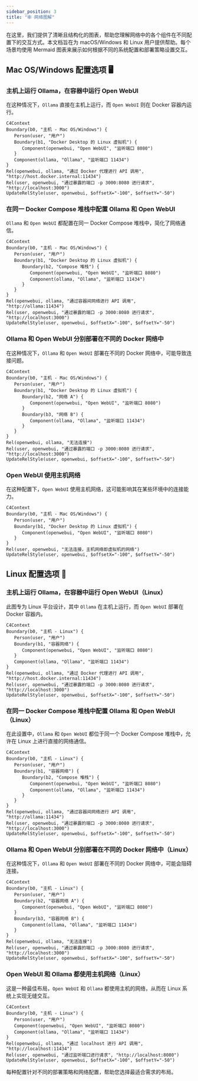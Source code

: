 ```yaml
---
sidebar_position: 3
title: "🕸️ 网络图解"
---
```


在这里，我们提供了清晰且结构化的图表，帮助您理解网络中的各个组件在不同配置下的交互方式。本文档旨在为 macOS/Windows 和 Linux 用户提供帮助。每个场景均使用 Mermaid 图表来展示如何根据不同的系统配置和部署策略设置交互。

## Mac OS/Windows 配置选项 🖥️

### 主机上运行 Ollama，在容器中运行 Open WebUI

在这种情况下，`Ollama` 直接在主机上运行，而 `Open WebUI` 则在 Docker 容器内运行。

```mermaid
C4Context
Boundary(b0, "主机 - Mac OS/Windows") {
   Person(user, "用户")
   Boundary(b1, "Docker Desktop 的 Linux 虚拟机") {
      Component(openwebui, "Open WebUI", "监听端口 8080")
   }
   Component(ollama, "Ollama", "监听端口 11434")
}
Rel(openwebui, ollama, "通过 Docker 代理进行 API 调用", "http://host.docker.internal:11434")
Rel(user, openwebui, "通过暴露的端口 -p 3000:8080 进行请求", "http://localhost:3000")
UpdateRelStyle(user, openwebui, $offsetX="-100", $offsetY="-50")
```

### 在同一 Docker Compose 堆栈中配置 Ollama 和 Open WebUI

`Ollama` 和 `Open WebUI` 都配置在同一 Docker Compose 堆栈中，简化了网络通信。

```mermaid
C4Context
Boundary(b0, "主机 - Mac OS/Windows") {
   Person(user, "用户")
   Boundary(b1, "Docker Desktop 的 Linux 虚拟机") {
      Boundary(b2, "Compose 堆栈") {
         Component(openwebui, "Open WebUI", "监听端口 8080")
         Component(ollama, "Ollama", "监听端口 11434")
      }
   }
}
Rel(openwebui, ollama, "通过容器间网络进行 API 调用", "http://ollama:11434")
Rel(user, openwebui, "通过暴露的端口 -p 3000:8080 进行请求", "http://localhost:3000")
UpdateRelStyle(user, openwebui, $offsetX="-100", $offsetY="-50")
```

### Ollama 和 Open WebUI 分别部署在不同的 Docker 网络中

在这种情况下，`Ollama` 和 `Open WebUI` 部署在不同的 Docker 网络中，可能导致连接问题。

```mermaid
C4Context
Boundary(b0, "主机 - Mac OS/Windows") {
   Person(user, "用户")
   Boundary(b1, "Docker Desktop 的 Linux 虚拟机") {
      Boundary(b2, "网络 A") {
         Component(openwebui, "Open WebUI", "监听端口 8080")
      }
      Boundary(b3, "网络 B") {
         Component(ollama, "Ollama", "监听端口 11434")
      }
   }
}
Rel(openwebui, ollama, "无法连接")
Rel(user, openwebui, "通过暴露的端口 -p 3000:8080 进行请求", "http://localhost:3000")
UpdateRelStyle(user, openwebui, $offsetX="-100", $offsetY="-50")
```

### Open WebUI 使用主机网络

在这种配置下，`Open WebUI` 使用主机网络，这可能影响其在某些环境中的连接能力。

```mermaid
C4Context
Boundary(b0, "主机 - Mac OS/Windows") {
   Person(user, "用户")
   Boundary(b1, "Docker Desktop 的 Linux 虚拟机") {
      Component(openwebui, "Open WebUI", "监听端口 8080")
   }
}
Rel(user, openwebui, "无法连接，主机网络即虚拟机的网络")
UpdateRelStyle(user, openwebui, $offsetX="-100", $offsetY="-50")
```


## Linux 配置选项 🐧

### 主机上运行 Ollama，在容器中运行 Open WebUI（Linux）

此图专为 Linux 平台设计，其中 `Ollama` 在主机上运行，而 `Open WebUI` 部署在 Docker 容器内。

```mermaid
C4Context
Boundary(b0, "主机 - Linux") {
   Person(user, "用户")
   Boundary(b1, "容器网络") {
      Component(openwebui, "Open WebUI", "监听端口 8080")
   }
   Component(ollama, "Ollama", "监听端口 11434")
}
Rel(openwebui, ollama, "通过 Docker 代理进行 API 调用", "http://host.docker.internal:11434")
Rel(user, openwebui, "通过暴露的端口 -p 3000:8080 进行请求", "http://localhost:3000")
UpdateRelStyle(user, openwebui, $offsetX="-100", $offsetY="-50")
```

### 在同一 Docker Compose 堆栈中配置 Ollama 和 Open WebUI（Linux）

在此设置中，`Ollama` 和 `Open WebUI` 都位于同一个 Docker Compose 堆栈中，允许在 Linux 上进行直接的网络通信。

```mermaid
C4Context
Boundary(b0, "主机 - Linux") {
   Person(user, "用户")
   Boundary(b1, "容器网络") {
      Boundary(b2, "Compose 堆栈") {
         Component(openwebui, "Open WebUI", "监听端口 8080")
         Component(ollama, "Ollama", "监听端口 11434")
      }
   }
}
Rel(openwebui, ollama, "通过容器间网络进行 API 调用", "http://ollama:11434")
Rel(user, openwebui, "通过暴露的端口 -p 3000:8080 进行请求", "http://localhost:3000")
UpdateRelStyle(user, openwebui, $offsetX="-100", $offsetY="-50")
```

### Ollama 和 Open WebUI 分别部署在不同的 Docker 网络中（Linux）

在这种情况下，`Ollama` 和 `Open WebUI` 部署在不同的 Docker 网络中，可能会阻碍连接。

```mermaid
C4Context
Boundary(b0, "主机 - Linux") {
   Person(user, "用户")
   Boundary(b2, "容器网络 A") {
      Component(openwebui, "Open WebUI", "监听端口 8080")
   }
   Boundary(b3, "容器网络 B") {
      Component(ollama, "Ollama", "监听端口 11434")
   }
}
Rel(openwebui, ollama, "无法连接")
Rel(user, openwebui, "通过暴露的端口 -p 3000:8080 进行请求", "http://localhost:3000")
UpdateRelStyle(user, openwebui, $offsetX="-100", $offsetY="-50")
```

### Open WebUI 和 Ollama 都使用主机网络（Linux）

这是一种最佳布局，`Open WebUI` 和 `Ollama` 都使用主机的网络，从而在 Linux 系统上实现无缝交互。

```mermaid
C4Context
Boundary(b0, "主机 - Linux") {
   Person(user, "用户")
   Component(openwebui, "Open WebUI", "监听端口 8080")
   Component(ollama, "Ollama", "监听端口 11434")
}
Rel(openwebui, ollama, "通过 localhost 进行 API 调用", "http://localhost:11434")
Rel(user, openwebui, "通过监听端口进行请求", "http://localhost:8080")
UpdateRelStyle(user, openwebui, $offsetX="-100", $offsetY="-50")
```

每种配置针对不同的部署策略和网络配置，帮助您选择最适合需求的布局。
